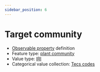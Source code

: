 ```yaml
---
sidebar_position: 6
---
```



# Target community

- [Observable property](/viewers/dawe-vocabs?uri=https://linked.data.gov.au/def/test/dawe-cv/401f1d32-68c0-49da-9755-dfb5d1ede660) definition
- Feature type: [plant community](http://linked.data.gov.au/def/tern-cv/ea3a4c64-dac3-4660-809a-8ad5ced8997b)
- Value type: [IRI](https://w3id.org/tern/ontologies/tern/IRI)
- Categorical value collection: [Tecs codes](/viewers/dawe-vocabs?uri=https://linked.data.gov.au/def/test/dawe-cv/0e718c57-74b4-441c-bf2d-3bfeff78b131)

<Example protocolModule="targeted-survey-ecological-community" observableProperty="https://linked.data.gov.au/def/test/dawe-cv/401f1d32-68c0-49da-9755-dfb5d1ede660" />
